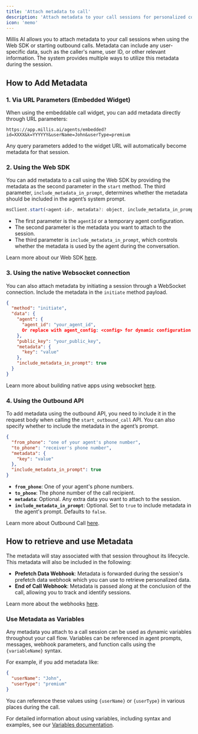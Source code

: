 ```yaml
---
title: 'Attach metadata to call'
description: 'Attach metadata to your call sessions for personalized conversations'
icon: 'memo'
---
```


Millis AI allows you to attach metadata to your call sessions when using the Web SDK or starting outbound calls. Metadata can include any user-specific data, such as the caller's name, user ID, or other relevant information. The system provides multiple ways to utilize this metadata during the session.

## How to Add Metadata

### 1. Via URL Parameters (Embedded Widget)
When using the embeddable call widget, you can add metadata directly through URL parameters:

```url
https://app.millis.ai/agents/embedded?id=XXXX&k=YYYYYY&userName=John&userType=premium
```

Any query parameters added to the widget URL will automatically become metadata for that session.

### 2. Using the Web SDK

You can add metadata to a call using the Web SDK by providing the metadata as the second parameter in the `start` method. The third parameter, `include_metadata_in_prompt`, determines whether the metadata should be included in the agent’s system prompt.

```javascript
msClient.start(<agent-id>, metadata?: object, include_metadata_in_prompt?: boolean);
```

- The first parameter is the `agentId` or a temporary agent configuration.
- The second parameter is the metadata you want to attach to the session.
- The third parameter is `include_metadata_in_prompt`, which controls whether the metadata is used by the agent during the conversation.

Learn more about our Web SDK [here](/integration/web-sdk).

### 3. Using the native Websocket connection

You can also attach metadata by initiating a session through a WebSocket connection. Include the metadata in the `initiate` method payload.

```json
{
  "method": "initiate",
  "data": {
    "agent": {
      "agent_id": "your_agent_id",
      Or replace with agent_config: <config> for dynamic configuration
    },
    "public_key": "your_public_key",
    "metadata": {
      "key": "value"
    },
    "include_metadata_in_prompt": true
  }
}
```

Learn more about building native apps using websocket [here](/integration/native-apps-with-websocket).

### 4. Using the Outbound API

To add metadata using the outbound API, you need to include it in the request body when calling the `start_outbound_call` API. You can also specify whether to include the metadata in the agent’s prompt.

```json
{
  "from_phone": "one of your agent's phone number",
  "to_phone": "receiver's phone number",
  "metadata": {
    "key": "value"
  },
  "include_metadata_in_prompt": true
}
```

- **`from_phone`**: One of your agent's phone numbers.
- **`to_phone`**: The phone number of the call recipient.
- **`metadata`**: Optional. Any extra data you want to attach to the session.
- **`include_metadata_in_prompt`**: Optional. Set to `true` to include metadata in the agent's prompt. Defaults to `false`.

Learn more about Outbound Call [here](/integration/outbound-call).

## How to retrieve and use Metadata

The metadata will stay associated with that session throughout its lifecycle. This metadata will also be included in the following:
- **Prefetch Data Webhook**: Metadata is forwarded during the session's prefetch data webhook which you can use to retrieve personalized data.
- **End of Call Webhook**: Metadata is passed along at the conclusion of the call, allowing you to track and identify sessions.

Learn more about the webhooks [here](/core-concepts/webhooks).

### Use Metadata as Variables

Any metadata you attach to a call session can be used as dynamic variables throughout your call flow. Variables can be referenced in agent prompts, messages, webhook parameters, and function calls using the `{variableName}` syntax.

For example, if you add metadata like:
```json
{
  "userName": "John",
  "userType": "premium"
}
```

You can reference these values using `{userName}` or `{userType}` in various places during the call.

For detailed information about using variables, including syntax and examples, see our [Variables documentation](/core-concepts/variables).
